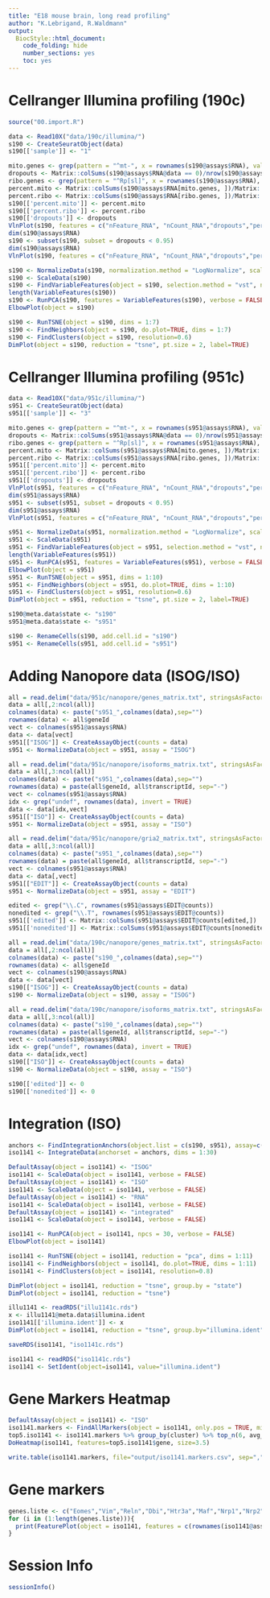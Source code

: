 ```yaml
---
title: "E18 mouse brain, long read profiling"
author: "K.Lebrigand, R.Waldmann"
output:
  BiocStyle::html_document:
    code_folding: hide
    number_sections: yes
    toc: yes  
---
```


# Cellranger Illumina profiling (190c)

```r

source("00.import.R")

data <- Read10X("data/190c/illumina/")
s190 <- CreateSeuratObject(data)
s190[['sample']] <- "1"

mito.genes <- grep(pattern = "^mt-", x = rownames(s190@assays$RNA), value = TRUE)
dropouts <- Matrix::colSums(s190@assays$RNA@data == 0)/nrow(s190@assays$RNA)
ribo.genes <- grep(pattern = "^Rp[sl]", x = rownames(s190@assays$RNA), value = TRUE)
percent.mito <- Matrix::colSums(s190@assays$RNA[mito.genes, ])/Matrix::colSums(s190@assays$RNA)
percent.ribo <- Matrix::colSums(s190@assays$RNA[ribo.genes, ])/Matrix::colSums(s190@assays$RNA)
s190[['percent.mito']] <- percent.mito
s190[['percent.ribo']] <- percent.ribo
s190[['dropouts']] <- dropouts
VlnPlot(s190, features = c("nFeature_RNA", "nCount_RNA","dropouts","percent.ribo","percent.mito"), ncol=5, cols = "lightsteelblue3")
dim(s190@assays$RNA)
s190 <- subset(s190, subset = dropouts < 0.95)
dim(s190@assays$RNA)
VlnPlot(s190, features = c("nFeature_RNA", "nCount_RNA","dropouts","percent.ribo","percent.mito"), ncol=5, cols = "lightsteelblue3")

```

```r

s190 <- NormalizeData(s190, normalization.method = "LogNormalize", scale.factor = 10000)
s190 <- ScaleData(s190)
s190 <- FindVariableFeatures(object = s190, selection.method = "vst", nfeatures = 2000, verbose = FALSE)
length(VariableFeatures(s190))
s190 <- RunPCA(s190, features = VariableFeatures(s190), verbose = FALSE)
ElbowPlot(object = s190)

s190 <- RunTSNE(object = s190, dims = 1:7)
s190 <- FindNeighbors(object = s190, do.plot=TRUE, dims = 1:7)
s190 <- FindClusters(object = s190, resolution=0.6)
DimPlot(object = s190, reduction = "tsne", pt.size = 2, label=TRUE)

```

# Cellranger Illumina profiling (951c)

```r

data <- Read10X("data/951c/illumina/")
s951 <- CreateSeuratObject(data)
s951[['sample']] <- "3"

mito.genes <- grep(pattern = "^mt-", x = rownames(s951@assays$RNA), value = TRUE)
dropouts <- Matrix::colSums(s951@assays$RNA@data == 0)/nrow(s951@assays$RNA)
ribo.genes <- grep(pattern = "^Rp[sl]", x = rownames(s951@assays$RNA), value = TRUE)
percent.mito <- Matrix::colSums(s951@assays$RNA[mito.genes, ])/Matrix::colSums(s951@assays$RNA)
percent.ribo <- Matrix::colSums(s951@assays$RNA[ribo.genes, ])/Matrix::colSums(s951@assays$RNA)
s951[['percent.mito']] <- percent.mito
s951[['percent.ribo']] <- percent.ribo
s951[['dropouts']] <- dropouts
VlnPlot(s951, features = c("nFeature_RNA", "nCount_RNA","dropouts","percent.ribo","percent.mito"), ncol=5, cols = "lightsteelblue3")
dim(s951@assays$RNA)
s951 <- subset(s951, subset = dropouts < 0.95)
dim(s951@assays$RNA)
VlnPlot(s951, features = c("nFeature_RNA", "nCount_RNA","dropouts","percent.ribo","percent.mito"), ncol=5, cols = "lightsteelblue3")

```

```r

s951 <- NormalizeData(s951, normalization.method = "LogNormalize", scale.factor = 10000)
s951 <- ScaleData(s951)
s951 <- FindVariableFeatures(object = s951, selection.method = "vst", nfeatures = 2000, verbose = FALSE)
length(VariableFeatures(s951))
s951 <- RunPCA(s951, features = VariableFeatures(s951), verbose = FALSE)
ElbowPlot(object = s951)
s951 <- RunTSNE(object = s951, dims = 1:10)
s951 <- FindNeighbors(object = s951, do.plot=TRUE, dims = 1:10)
s951 <- FindClusters(object = s951, resolution=0.6)
DimPlot(object = s951, reduction = "tsne", pt.size = 2, label=TRUE)

s190@meta.data$state <- "s190"
s951@meta.data$state <- "s951"

s190 <- RenameCells(s190, add.cell.id = "s190")
s951 <- RenameCells(s951, add.cell.id = "s951")

```

# Adding Nanopore data (ISOG/ISO)

```r

all = read.delim("data/951c/nanopore/genes_matrix.txt", stringsAsFactors = F)
data = all[,2:ncol(all)]
colnames(data) <- paste("s951_",colnames(data),sep="")
rownames(data) <- all$geneId
vect <- colnames(s951@assays$RNA)
data <- data[vect]
s951[["ISOG"]] <- CreateAssayObject(counts = data)
s951 <- NormalizeData(object = s951, assay = "ISOG")

all = read.delim("data/951c/nanopore/isoforms_matrix.txt", stringsAsFactors = F)
data = all[,3:ncol(all)]
colnames(data) <- paste("s951_",colnames(data),sep="")
rownames(data) = paste(all$geneId, all$transcriptId, sep="-")
vect <- colnames(s951@assays$RNA)
idx <- grep("undef", rownames(data), invert = TRUE)
data <- data[idx,vect]
s951[["ISO"]] <- CreateAssayObject(counts = data)
s951 <- NormalizeData(object = s951, assay = "ISO")

all = read.delim("data/951c/nanopore/gria2_matrix.txt", stringsAsFactors = F)
data = all[,3:ncol(all)]
colnames(data) <- paste("s951_",colnames(data),sep="")
rownames(data) = paste(all$geneId, all$transcriptId, sep="-")
vect <- colnames(s951@assays$RNA)
data <- data[,vect]
s951[["EDIT"]] <- CreateAssayObject(counts = data)
s951 <- NormalizeData(object = s951, assay = "EDIT")

edited <- grep("\\.C", rownames(s951@assays$EDIT@counts))
nonedited <- grep("\\.T", rownames(s951@assays$EDIT@counts))
s951[['edited']] <- Matrix::colSums(s951@assays$EDIT@counts[edited,])
s951[['nonedited']] <- Matrix::colSums(s951@assays$EDIT@counts[nonedited,])

all = read.delim("data/190c/nanopore/genes_matrix.txt", stringsAsFactors = F)
data = all[,2:ncol(all)]
colnames(data) <- paste("s190_",colnames(data),sep="")
rownames(data) <- all$geneId
vect <- colnames(s190@assays$RNA)
data <- data[vect]
s190[["ISOG"]] <- CreateAssayObject(counts = data)
s190 <- NormalizeData(object = s190, assay = "ISOG")

all = read.delim("data/190c/nanopore/isoforms_matrix.txt", stringsAsFactors = F)
data = all[,3:ncol(all)]
colnames(data) <- paste("s190_",colnames(data),sep="")
rownames(data) = paste(all$geneId, all$transcriptId, sep="-")
vect <- colnames(s190@assays$RNA)
idx <- grep("undef", rownames(data), invert = TRUE)
data <- data[idx,vect]
s190[["ISO"]] <- CreateAssayObject(counts = data)
s190 <- NormalizeData(object = s190, assay = "ISO")

s190[['edited']] <- 0
s190[['nonedited']] <- 0

```

# Integration (ISO)

```r

anchors <- FindIntegrationAnchors(object.list = c(s190, s951), assay=c("ISO","ISO"), dims = 1:30)
iso1141 <- IntegrateData(anchorset = anchors, dims = 1:30)

DefaultAssay(object = iso1141) <- "ISOG"
iso1141 <- ScaleData(object = iso1141, verbose = FALSE)
DefaultAssay(object = iso1141) <- "ISO"
iso1141 <- ScaleData(object = iso1141, verbose = FALSE)
DefaultAssay(object = iso1141) <- "RNA"
iso1141 <- ScaleData(object = iso1141, verbose = FALSE)
DefaultAssay(object = iso1141) <- "integrated"
iso1141 <- ScaleData(object = iso1141, verbose = FALSE)

iso1141 <- RunPCA(object = iso1141, npcs = 30, verbose = FALSE)
ElbowPlot(object = iso1141)

iso1141 <- RunTSNE(object = iso1141, reduction = "pca", dims = 1:11)
iso1141 <- FindNeighbors(object = iso1141, do.plot=TRUE, dims = 1:11)
iso1141 <- FindClusters(object = iso1141, resolution=0.8)

DimPlot(object = iso1141, reduction = "tsne", group.by = "state")
DimPlot(object = iso1141, reduction = "tsne")

illu1141 <- readRDS("illu1141c.rds")
x <- illu1141@meta.data$illumina.ident
iso1141[['illumina.ident']] <- x
DimPlot(object = iso1141, reduction = "tsne", group.by="illumina.ident")

saveRDS(iso1141, "iso1141c.rds")

iso1141 <- readRDS("iso1141c.rds")
iso1141 <- SetIdent(object=iso1141, value="illumina.ident")

```

# Gene Markers Heatmap

```r

DefaultAssay(object = iso1141) <- "ISO"
iso1141.markers <- FindAllMarkers(object = iso1141, only.pos = TRUE, min.pct = 0.25, thresh.use = 0.25)
top5.iso1141 <- iso1141.markers %>% group_by(cluster) %>% top_n(6, avg_logFC)
DoHeatmap(iso1141, features=top5.iso1141$gene, size=3.5)

write.table(iso1141.markers, file="output/iso1141.markers.csv", sep=",")

```

# Gene markers

```r

genes.liste <- c("Eomes","Vim","Reln","Dbi","Htr3a","Maf","Nrp1","Nrp2")
for (i in (1:length(genes.liste))){
  print(FeaturePlot(object = iso1141, features = c(rownames(iso1141@assays$ISO@counts)[grep(paste("^",genes.liste[i],"-",sep=""), rownames(iso1141@assays$ISO@counts))]), cols=custom.pal, pt.size = 1, reduction="tsne", ncol=4))
}

```

# Session Info

```r
sessionInfo()
```

